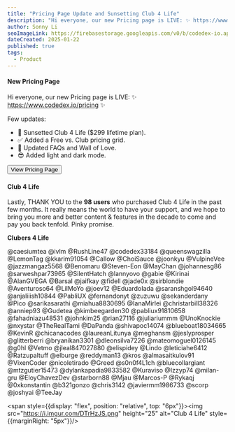 ```yaml
---
title: "Pricing Page Update and Sunsetting Club 4 Life"
description: "Hi everyone, our new Pricing page is LIVE: ✨ https://www.codedex.io/pricing ✨"
author: Sonny Li
seoImageLink: https://firebasestorage.googleapis.com/v0/b/codedex-io.appspot.com/o/blogs%2Fpricing-page-club-4-life%2Fbanner.png?alt=media&token=a5b258db-57e0-4e17-b4a2-8dc2d547e626
dateCreated: 2025-01-22
published: true
tags:
  - Product
---
```


#### New Pricing Page

Hi everyone, our new Pricing page is LIVE: ✨ https://www.codedex.io/pricing ✨

Few updates:
- 🌅 Sunsetted Club 4 Life ($299 lifetime plan).
- ✅ Added a Free vs. Club pricing grid.
- 💖 Updated FAQs and Wall of Love.
- 😎 Added light and dark mode.

<div style={{ display: "flex", justifyContent: "center", marginBottom: "1.2rem", transform: "scale(.9)" }}>
  <a href="https://www.codedex.io/pricing" style={{ all: "unset" }} target="_blank" and rel="noopener noreferrer"><Button variant="yellow">View Pricing Page</Button></a>
</div>

#### Club 4 Life

Lastly, THANK YOU to the **98 users** who purchased Club 4 Life in the past few months. It really means the world to have your support, and we hope to bring you more and better content & features in the decade to come and pay you back tenfold. Pinky promise.

**Clubers 4 Life**

<div
  style={{
    display: "flex",
    flexWrap: "wrap",
    gap: "10px",
    fontSize: "17px",
    fontFamily: "Mulish",
  }}
>
  <Link href="/@caesiumtea" target="_blank"><span>@caesiumtea</span></Link>
  <Link href="/@ivlm" target="_blank"><span>@ivlm</span></Link>
  <Link href="/@RushLine47" target="_blank"><span>@RushLine47</span></Link>
  <Link href="/@codedex33184" target="_blank"><span>@codedex33184</span></Link>
  <Link href="/@queenswagzilla" target="_blank"><span>@queenswagzilla</span></Link>
  <Link href="/@LemonTag" target="_blank"><span>@LemonTag</span></Link>
  <Link href="/@kkarim91054" target="_blank"><span>@kkarim91054</span></Link>
  <Link href="/@Callow" target="_blank"><span>@Callow</span></Link>
  <Link href="/@ChoiSauce" target="_blank"><span>@ChoiSauce</span></Link>
  <Link href="/@joonkyu" target="_blank"><span>@joonkyu</span></Link>
  <Link href="/@VulpineVee" target="_blank"><span>@VulpineVee</span></Link>
  <Link href="/@jazzmangaz5568" target="_blank"><span>@jazzmangaz5568</span></Link>
  <Link href="/@Benomaru" target="_blank"><span>@Benomaru</span></Link>
  <Link href="/@Steven-Eon" target="_blank"><span>@Steven-Eon</span></Link>
  <Link href="/@MayChan" target="_blank"><span>@MayChan</span></Link>
  <Link href="/@johannesg86" target="_blank"><span>@johannesg86</span></Link>
  <Link href="/@sarweshpar73965" target="_blank"><span>@sarweshpar73965</span></Link>
  <Link href="/@SilentHatch" target="_blank"><span>@SilentHatch</span></Link>
  <Link href="/@lannyovo" target="_blank"><span>@lannyovo</span></Link>
  <Link href="/@gabie" target="_blank"><span>@gabie</span></Link>
  <Link href="/@Kirinai" target="_blank"><span>@Kirinai</span></Link>
  <Link href="/@AlanGVEGA" target="_blank"><span>@AlanGVEGA</span></Link>
  <Link href="/@Barsal" target="_blank"><span>@Barsal</span></Link>
  <Link href="/@jaifkay" target="_blank"><span>@jaifkay</span></Link>
  <Link href="/@fidell" target="_blank"><span>@fidell</span></Link>
  <Link href="/@jade0x" target="_blank"><span>@jade0x</span></Link>
  <Link href="/@sirblondie" target="_blank"><span>@sirblondie</span></Link>
  <Link href="/@Aventuroso64" target="_blank"><span>@Aventuroso64</span></Link>
  <Link href="/@LilMoYo" target="_blank"><span>@LilMoYo</span></Link>
  <Link href="/@joev12" target="_blank"><span>@joev12</span></Link>
  <Link href="/@EduardoIada" target="_blank"><span>@EduardoIada</span></Link>
  <Link href="/@saranshgol94640" target="_blank"><span>@saranshgol94640</span></Link>
  <Link href="/@anjaliiish10844" target="_blank"><span>@anjaliiish10844</span></Link>
  <Link href="/@PabliUX" target="_blank"><span>@PabliUX</span></Link>
  <Link href="/@fernandonyt" target="_blank"><span>@fernandonyt</span></Link>
  <Link href="/@zuzuwu" target="_blank"><span>@zuzuwu</span></Link>
  <Link href="/@sekanderdany" target="_blank"><span>@sekanderdany</span></Link>
  <Link href="/@Pico" target="_blank"><span>@Pico</span></Link>
  <Link href="/@sarikasarathi" target="_blank"><span>@sarikasarathi</span></Link>
  <Link href="/@miahua8830695" target="_blank"><span>@miahua8830695</span></Link>
  <Link href="/@IanaMirlei" target="_blank"><span>@IanaMirlei</span></Link>
  <Link href="/@christarbill38326" target="_blank"><span>@christarbill38326</span></Link>
  <Link href="/@anniep93" target="_blank"><span>@anniep93</span></Link>
  <Link href="/@Gudetea" target="_blank"><span>@Gudetea</span></Link>
  <Link href="/@kimbeegarden30" target="_blank"><span>@kimbeegarden30</span></Link>
  <Link href="/@pabliux91810658" target="_blank"><span>@pabliux91810658</span></Link>
  <Link href="/@fahadniazu48531" target="_blank"><span>@fahadniazu48531</span></Link>
  <Link href="/@johnkim25" target="_blank"><span>@johnkim25</span></Link>
  <Link href="/@rian27116" target="_blank"><span>@rian27116</span></Link>
  <Link href="/@juliariummm" target="_blank"><span>@juliariummm</span></Link>
  <Link href="/@UnoKnockie" target="_blank"><span>@UnoKnockie</span></Link>
  <Link href="/@nxystar" target="_blank"><span>@nxystar</span></Link>
  <Link href="/@TheRealTami" target="_blank"><span>@TheRealTami</span></Link>
  <Link href="/@DaPanda" target="_blank"><span>@DaPanda</span></Link>
  <Link href="/@shivapoc14074" target="_blank"><span>@shivapoc14074</span></Link>
  <Link href="/@blueboat18034665" target="_blank"><span>@blueboat18034665</span></Link>
  <Link href="/@KevinR" target="_blank"><span>@KevinR</span></Link>
  <Link href="/@chicanacodes" target="_blank"><span>@chicanacodes</span></Link>
  <Link href="/@laureanLitunya" target="_blank"><span>@laureanLitunya</span></Link>
  <Link href="/@meghansm" target="_blank"><span>@meghansm</span></Link>
  <Link href="/@jeslyprosper" target="_blank"><span>@jeslyprosper</span></Link>
  <Link href="/@glitterberri" target="_blank"><span>@glitterberri</span></Link>
  <Link href="/@bryanikan3301" target="_blank"><span>@bryanikan3301</span></Link>
  <Link href="/@dleonsilva7226" target="_blank"><span>@dleonsilva7226</span></Link>
  <Link href="/@mateomoguel0126145" target="_blank"><span>@mateomoguel0126145</span></Link>
  <Link href="/@g0hl" target="_blank"><span>@g0hl</span></Link>
  <Link href="/@Vetmo" target="_blank"><span>@Vetmo</span></Link>
  <Link href="/@jleal847027880" target="_blank"><span>@jleal847027880</span></Link>
  <Link href="/@elispidey" target="_blank"><span>@elispidey</span></Link>
  <Link href="/@Lindo" target="_blank"><span>@Lindo</span></Link>
  <Link href="/@leticiahe6412" target="_blank"><span>@leticiahe6412</span></Link>
  <Link href="/@Ratzupaltuff" target="_blank"><span>@Ratzupaltuff</span></Link>
  <Link href="/@elburge" target="_blank"><span>@elburge</span></Link>
  <Link href="/@reddyman13" target="_blank"><span>@reddyman13</span></Link>
  <Link href="/@kros" target="_blank"><span>@kros</span></Link>
  <Link href="/@almasaitkulov91" target="_blank"><span>@almasaitkulov91</span></Link>
  <Link href="/@VixenCoder" target="_blank"><span>@VixenCoder</span></Link>
  <Link href="/@nicoletirado" target="_blank"><span>@nicoletirado</span></Link>
  <Link href="/@Greed" target="_blank"><span>@Greed</span></Link>
  <Link href="/@s0n0f4L1ch" target="_blank"><span>@s0n0f4L1ch</span></Link>
  <Link href="/@bluecollargiant" target="_blank"><span>@bluecollargiant</span></Link>
  <Link href="/@mtzgutier15473" target="_blank"><span>@mtzgutier15473</span></Link>
  <Link href="/@dylankapadia9833582" target="_blank"><span>@dylankapadia9833582</span></Link>
  <Link href="/@Kuraviso" target="_blank"><span>@Kuraviso</span></Link>
  <Link href="/@Izzyp74" target="_blank"><span>@Izzyp74</span></Link>
  <Link href="/@milan-gru" target="_blank"><span>@milan-gru</span></Link>
  <Link href="/@EloyChavezDev" target="_blank"><span>@EloyChavezDev</span></Link>
  <Link href="/@starborn88" target="_blank"><span>@starborn88</span></Link>
  <Link href="/@Mjau" target="_blank"><span>@Mjau</span></Link>
  <Link href="/@Marcos-P" target="_blank"><span>@Marcos-P</span></Link>
  <Link href="/@Rykaqj" target="_blank"><span>@Rykaqj</span></Link>
  <Link href="/@0xkonstantin" target="_blank"><span>@0xkonstantin</span></Link>
  <Link href="/@b321gonzo" target="_blank"><span>@b321gonzo</span></Link>
  <Link href="/@chris3142" target="_blank"><span>@chris3142</span></Link>
  <Link href="/@javiermm1986733" target="_blank"><span>@javiermm1986733</span></Link>
  <Link href="/@scorp" target="_blank"><span>@scorp</span></Link>
  <Link href="/@joshyai" target="_blank"><span>@joshyai</span></Link>
  <Link href="/@TeeJay" target="_blank"><span>@TeeJay</span></Link>
</div>
  
<span style={{display: "flex", position: "relative", top: "6px"}}><img src="https://i.imgur.com/DTrHzJS.png" height="25" alt="Club 4 Life" style={{marginRight: "5px"}}/></span>

